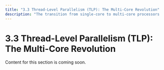 ```yaml
---
title: "3.3 Thread-Level Parallelism (TLP): The Multi-Core Revolution"
description: "The transition from single-core to multi-core processors and the challenges of thread-level parallelism."
---
```


# 3.3 Thread-Level Parallelism (TLP): The Multi-Core Revolution

Content for this section is coming soon.
